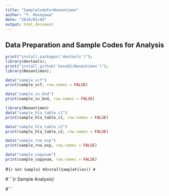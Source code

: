 ```yaml
---
title: "SampleCodeForNeoantimon"
author: "T. Hasegawa"
date: "2018/01/04"
output: html_document
---
```


<!--
%\VignetteEngine{knitr::knitr}
%\VignetteIndexEntry{Sample Code to Use Neoantimon}
-->

## Data Preparation and Sample Codes for Analysis
```r
print("install.packages('devtools')");
library(devtools);
print("install_github('hase62/Neoantimon')");
library(Neoantimon);
```

```r
data("sample_vcf")
print(sample_vcf, row.names = FALSE)
```

```r
data("sample_sv_bnd")
print(sample_sv_bnd, row.names = FALSE)
```

```r
library(Neoantimon)
data("sample_hla_table_c1")
print(sample_hla_table_c1, row.names = FALSE)
```

```r
data("sample_hla_table_c2")
print(sample_hla_table_c2, row.names = FALSE)
```

```r
data("sample_rna_exp")
print(sample_rna_exp, row.names = FALSE)
```

```r
data("sample_copynum")
print(sample_copynum, row.names = FALSE)
```

#```{r Get Sample}
#InstallSampleFiles()
#```

#```{r Sample Analysis}

#```



